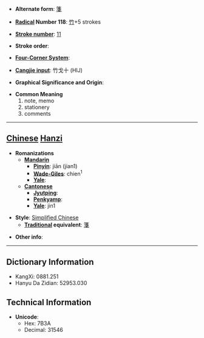 * '''Alternate form''': [[箋]]

* '''[[Wiktionary:Chinese radical index| Radical]] Number 118''': [[Wiktionary:Chinese radical index 竹|竹]]+5 strokes

* '''[[Wiktionary:Chinese total strokes index|Stroke number]]''': [[Wiktionary:Chinese total strokes index 11|11]]

* '''Stroke order''': 

* '''[[Wiktionary:Chinese four corner index|Four-Corner System]]''': 

* '''[[Wiktionary:Chinese Cangjie index|Cangjie input]]''': 竹戈十 (HIJ)

* '''Graphical Significance and Origin''': 

* '''Common Meaning'''
*#note, memo
*# stationery
*# comments


----

== [[Chinese]] [[Hanzi]] ==

* '''Romanizations'''
** '''[[Mandarin]]'''
*** '''[[Pinyin]]''': jiān (jian1)
*** '''[[Wade-Giles]]''': chien<sup>1</sup>
*** '''[[Yale]]''': 
** '''[[Cantonese]]'''
*** '''[[Jyutping]]''':
*** '''[[Penkyamp]]''': 
*** '''[[Yale]]''': jin1

* '''Style''': [[Simplified Chinese]] 
** '''[[Traditional Chinese|Traditional]] equivalent''': [[箋]]

* '''Other info''': 

----

== Dictionary Information ==

* KangXi: 0881.251
* Hanyu Da Zidian: 52953.030

== Technical Information ==

* '''Unicode''':
** Hex: 7B3A
** Decimal: 31546